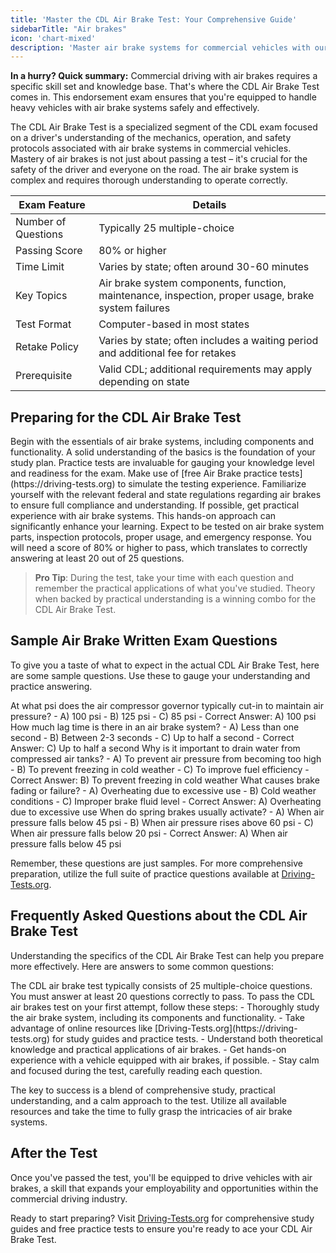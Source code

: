 ```yaml
---
title: 'Master the CDL Air Brake Test: Your Comprehensive Guide'
sidebarTitle: "Air brakes"
icon: 'chart-mixed'
description: 'Master air brake systems for commercial vehicles with our detailed guide, ensuring safety and compliance on the road.'
---
```


<Tip>**In a hurry? Quick summary:** Commercial driving with air brakes requires a specific skill set and knowledge base. That's where the CDL Air Brake Test comes in. This endorsement exam ensures that you're equipped to handle heavy vehicles with air brake systems safely and effectively.</Tip>

<AccordionGroup>
  <Accordion title="What is the CDL Air Brake Test?">
    The CDL Air Brake Test is a specialized segment of the CDL exam focused on a driver's understanding of the mechanics, operation, and safety protocols associated with air brake systems in commercial vehicles.
  </Accordion>

  <Accordion title="The Importance of Air Brake Knowledge">
    Mastery of air brakes is not just about passing a test – it's crucial for the safety of the driver and everyone on the road. The air brake system is complex and requires thorough understanding to operate correctly.
  </Accordion>
</AccordionGroup>

| Exam Feature           | Details                                           |
|------------------------|---------------------------------------------------|
| Number of Questions    | Typically 25 multiple-choice                      |
| Passing Score          | 80% or higher                                     |
| Time Limit             | Varies by state; often around 30-60 minutes       |
| Key Topics             | Air brake system components, function, maintenance, inspection, proper usage, brake system failures |
| Test Format            | Computer-based in most states                     |
| Retake Policy          | Varies by state; often includes a waiting period and additional fee for retakes |
| Prerequisite           | Valid CDL; additional requirements may apply depending on state |


## Preparing for the CDL Air Brake Test

<Steps>
  <Step title="Study the Basics">
    Begin with the essentials of air brake systems, including components and functionality. A solid understanding of the basics is the foundation of your study plan.
  </Step>

  <Step title="Utilize Practice Tests">
    Practice tests are invaluable for gauging your knowledge level and readiness for the exam. Make use of [free Air Brake practice tests](https://driving-tests.org) to simulate the testing experience.
  </Step>

  <Step title="Review Regulations">
    Familiarize yourself with the relevant federal and state regulations regarding air brakes to ensure full compliance and understanding.
  </Step>

  <Step title="Hands-On Experience">
    If possible, get practical experience with air brake systems. This hands-on approach can significantly enhance your learning.
  </Step>
</Steps>

<CardGroup cols={2}>
  <Card title="Key Topics Covered" icon="book-open">
    Expect to be tested on air brake system parts, inspection protocols, proper usage, and emergency response.
  </Card>

  <Card title="Passing Criteria" icon="check">
    You will need a score of 80% or higher to pass, which translates to correctly answering at least 20 out of 25 questions.
  </Card>
</CardGroup>

> **Pro Tip**: During the test, take your time with each question and remember the practical applications of what you've studied. Theory when backed by practical understanding is a winning combo for the CDL Air Brake Test.

## Sample Air Brake Written Exam Questions

To give you a taste of what to expect in the actual CDL Air Brake Test, here are some sample questions. Use these to gauge your understanding and practice answering.

<AccordionGroup>
  <Accordion title="Question 1: Air Brake System Pressure">
    At what psi does the air compressor governor typically cut-in to maintain air pressure?
    - A) 100 psi
    - B) 125 psi
    - C) 85 psi
    - Correct Answer: A) 100 psi
  </Accordion>

  <Accordion title="Question 2: Brake Lag">
    How much lag time is there in an air brake system?
    - A) Less than one second
    - B) Between 2-3 seconds
    - C) Up to half a second
    - Correct Answer: C) Up to half a second
  </Accordion>

  <Accordion title="Question 3: Air Tank Draining">
    Why is it important to drain water from compressed air tanks?
    - A) To prevent air pressure from becoming too high
    - B) To prevent freezing in cold weather
    - C) To improve fuel efficiency
    - Correct Answer: B) To prevent freezing in cold weather
  </Accordion>

  <Accordion title="Question 4: Brake Fading">
    What causes brake fading or failure?
    - A) Overheating due to excessive use
    - B) Cold weather conditions
    - C) Improper brake fluid level
    - Correct Answer: A) Overheating due to excessive use
  </Accordion>

  <Accordion title="Question 5: Spring Brakes">
    When do spring brakes usually activate?
    - A) When air pressure falls below 45 psi
    - B) When air pressure rises above 60 psi
    - C) When air pressure falls below 20 psi
    - Correct Answer: A) When air pressure falls below 45 psi
  </Accordion>
</AccordionGroup>

Remember, these questions are just samples. For more comprehensive preparation, utilize the full suite of practice questions available at [Driving-Tests.org](https://driving-tests.org).

## Frequently Asked Questions about the CDL Air Brake Test

Understanding the specifics of the CDL Air Brake Test can help you prepare more effectively. Here are answers to some common questions:

<AccordionGroup>
  <Accordion title="How many questions are on the CDL air brake test?">
    The CDL air brake test typically consists of 25 multiple-choice questions. You must answer at least 20 questions correctly to pass.
  </Accordion>

  <Accordion title="How do I pass the CDL air brakes test the first time?">
    To pass the CDL air brakes test on your first attempt, follow these steps:
    - Thoroughly study the air brake system, including its components and functionality.
    - Take advantage of online resources like [Driving-Tests.org](https://driving-tests.org) for study guides and practice tests.
    - Understand both theoretical knowledge and practical applications of air brakes.
    - Get hands-on experience with a vehicle equipped with air brakes, if possible.
    - Stay calm and focused during the test, carefully reading each question.
  </Accordion>
</AccordionGroup>

The key to success is a blend of comprehensive study, practical understanding, and a calm approach to the test. Utilize all available resources and take the time to fully grasp the intricacies of air brake systems.


## After the Test

Once you've passed the test, you'll be equipped to drive vehicles with air brakes, a skill that expands your employability and opportunities within the commercial driving industry.

Ready to start preparing? Visit [Driving-Tests.org](https://driving-tests.org) for comprehensive study guides and free practice tests to ensure you're ready to ace your CDL Air Brake Test.
<Snippet file="cdl-premium.mdx" />